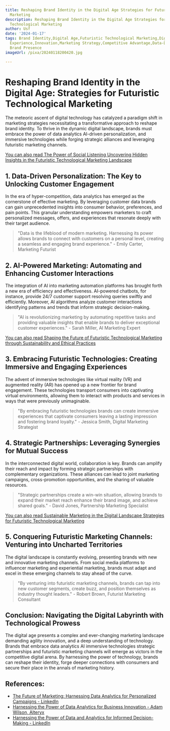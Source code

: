 ```yaml
---
title: Reshaping Brand Identity in the Digital Age Strategies for Futuristic Technological
  Marketing
description: Reshaping Brand Identity in the Digital Age Strategies for Futuristic
  Technological Marketing
author: Usf
date: '2024-01-17'
tags: Brand Identity,Digital Age,Futuristic Technological Marketing,Digital Transformation,Customer
  Experience,Innovation,Marketing Strategy,Competitive Advantage,Data-Driven Marketing,Online
  Brand Presence
imageUrl: /pixa/20240118200420.jpg

---
```

# Reshaping Brand Identity in the Digital Age: Strategies  for Futuristic Technological Marketing

The meteoric ascent of digital technology has  catalyzed a paradigm shift in marketing strategies necessitating a transformative approach  to reshape brand identity. To thrive in the dynamic digital  landscape, brands must embrace the power of data analytics AI-driven personalization, and immersive technologies while forging strategic alliances and  leveraging futuristic marketing channels.

[You can also read The Power  of Social Listening Uncovering Hidden Insights in the Futuristic Technological Marketing Landscape](The%20Power%20of%20Social%20Listening%20Uncovering%20Hidden%20Insights%20in%20the%20Futuristic%20Technological%20Marketing%20Landscape)


## 1. Data-Driven Personalization: The Key to Unlocking Customer Engagement

In the era of hyper-competition, data analytics has emerged as the cornerstone of effective marketing. By leveraging customer data brands can gain unprecedented insights into consumer behavior, preferences,  and pain points. This granular understanding empowers marketers to craft personalized messages, offers, and  experiences that resonate deeply with their target audience.

> "Data is the lifeblood of modern marketing. Harnessing its power allows brands to connect with  customers on a personal level,  creating a seamless and engaging brand  experience." - Emily Carter, Marketing Futurist

## 2. AI-Powered Marketing: Automating and Enhancing Customer Interactions

The integration of AI into marketing automation platforms has brought forth a new era  of efficiency and effectiveness. AI-powered chatbots, for instance, provide 24/7 customer support resolving queries swiftly and efficiently. Moreover,  AI algorithms  analyze customer interactions  identifying patterns and  trends that inform strategic decision-making.

> "AI is revolutionizing marketing  by automating repetitive tasks and providing valuable insights that enable brands to deliver exceptional customer experiences." - Sarah Miller, AI Marketing Expert

[You can also read Shaping the Future of Futuristic Technological  Marketing through Sustainability and Ethical Practices](Shaping%20the%20Future%20of%20Futuristic%20Technological%20Marketing%20through%20Sustainability%20and%20Ethical%20Practices)


## 3. Embracing Futuristic Technologies: Creating Immersive and Engaging  Experiences

The advent of immersive technologies like virtual reality (VR) and augmented reality  (AR)  has opened up a new frontier  for brand engagement. These technologies transport consumers into captivating virtual environments, allowing them  to interact with products  and  services in ways that were previously unimaginable.

> "By  embracing futuristic technologies brands can create immersive experiences that captivate  consumers leaving a lasting impression and fostering brand  loyalty." -  Jessica Smith, Digital  Marketing Strategist

## 4. Strategic Partnerships:  Leveraging Synergies for Mutual Success

In the interconnected digital world, collaboration is key. Brands can amplify their reach and impact by forming strategic  partnerships with complementary organizations. These alliances can lead to joint marketing campaigns, cross-promotion  opportunities, and the sharing of valuable resources.

> "Strategic partnerships create a win-win situation, allowing brands to expand their market reach enhance  their brand image, and achieve shared goals." - David Jones, Partnership Marketing Specialist

[You can also  read Sustainable Marketing in the Digital Landscape Strategies for Futuristic Technological Marketing](Sustainable%20Marketing%20in%20the%20Digital%20Landscape%20Strategies%20for%20Futuristic%20Technological%20Marketing)


## 5. Conquering Futuristic Marketing Channels: Venturing into Uncharted Territories

The digital landscape is constantly evolving, presenting  brands  with new and  innovative marketing channels. From social media platforms to influencer marketing  and experiential  marketing, brands  must  adapt  and excel in these emerging channels to stay ahead of the curve.

> "By venturing into futuristic marketing  channels,  brands can tap into new customer segments, create buzz, and  position themselves as  industry thought leaders." -  Robert  Brown,  Futurist Marketing  Consultant

## Conclusion: Navigating the Digital Labyrinth  with Technological Prowess

The digital age presents a complex and ever-changing marketing landscape demanding agility innovation, and a deep understanding of technology. Brands  that embrace data analytics AI immersive technologies strategic partnerships and futuristic marketing channels will emerge as victors in the competitive digital arena. By harnessing the power  of technology, brands can  reshape their identity, forge deeper connections with consumers and secure their place in the annals  of marketing  history.

## References:
- [The Future of Marketing: Harnessing Data Analytics for Personalized Campaigns - LinkedIn](https://www.linkedin.com/pulse/future-marketing-harnessing-data-analytics-campaigns-hamza-shokat)
- [Harnessing the Power of Data Analytics for Business Innovation - Adam Wilson, Alteryx](https://youtube.com/watch?v=E6kD4lCbtkk)
- [Harnessing the Power of Data and Analytics for Informed Decision-Making - LinkedIn](https://www.linkedin.com/pulse/harnessing-power-data-analytics-informed-michael-ferrara)
